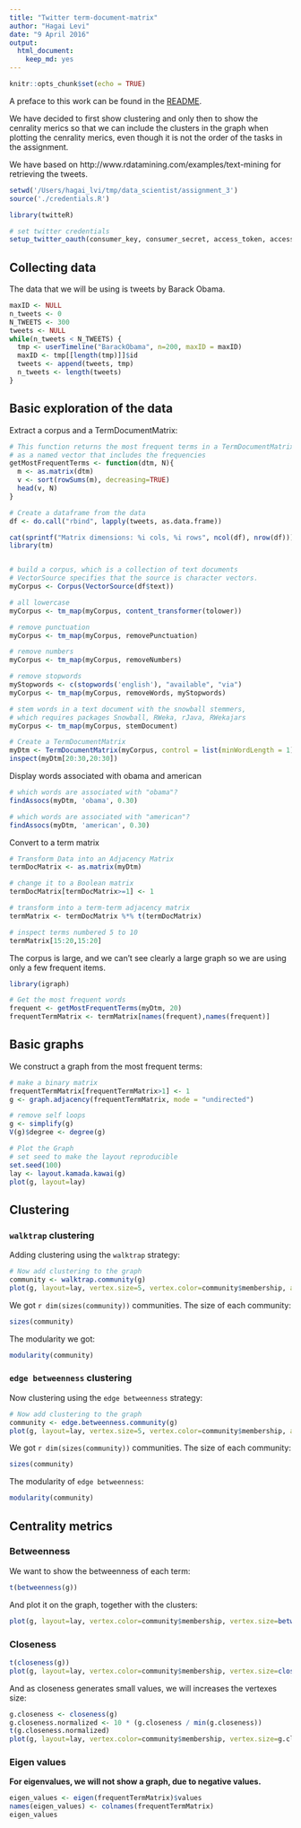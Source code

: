 ```yaml
---
title: "Twitter term-document-matrix"
author: "Hagai Levi"
date: "9 April 2016"
output: 
  html_document: 
    keep_md: yes
---
```


```r
knitr::opts_chunk$set(echo = TRUE)
```

A preface to this work can be found in the [README](README.md).  

We have decided to first show clustering and only then to show the cenrality merics
so that we can include the clusters in the graph when plotting the cenrality merics,
even though it is not the order of the tasks in the assignment.  

We have based on http://www.rdatamining.com/examples/text-mining for retrieving the tweets.

```r
setwd('/Users/hagai_lvi/tmp/data_scientist/assignment_3')
source('./credentials.R')
```

```r
library(twitteR)

# set twitter credentials
setup_twitter_oauth(consumer_key, consumer_secret, access_token, access_token_secret)
```

## Collecting data
The data that we will be using is tweets by Barack Obama.  
```r
maxID <- NULL
n_tweets <- 0
N_TWEETS <- 300
tweets <- NULL
while(n_tweets < N_TWEETS) {
  tmp <- userTimeline("BarackObama", n=200, maxID = maxID)
  maxID <- tmp[[length(tmp)]]$id  
  tweets <- append(tweets, tmp)
  n_tweets <- length(tweets)
}
```

## Basic exploration of the data
Extract a corpus and a TermDocumentMatrix:
```r
# This function returns the most frequent terms in a TermDocumentMatrix
# as a named vector that includes the frequencies
getMostFrequentTerms <- function(dtm, N){
  m <- as.matrix(dtm)
  v <- sort(rowSums(m), decreasing=TRUE)
  head(v, N)
}

# Create a dataframe from the data
df <- do.call("rbind", lapply(tweets, as.data.frame))

cat(sprintf("Matrix dimensions: %i cols, %i rows", ncol(df), nrow(df)))
library(tm)


# build a corpus, which is a collection of text documents
# VectorSource specifies that the source is character vectors.
myCorpus <- Corpus(VectorSource(df$text))

# all lowercase
myCorpus <- tm_map(myCorpus, content_transformer(tolower))

# remove punctuation
myCorpus <- tm_map(myCorpus, removePunctuation)

# remove numbers
myCorpus <- tm_map(myCorpus, removeNumbers)

# remove stopwords
myStopwords <- c(stopwords('english'), "available", "via")
myCorpus <- tm_map(myCorpus, removeWords, myStopwords)

# stem words in a text document with the snowball stemmers,
# which requires packages Snowball, RWeka, rJava, RWekajars
myCorpus <- tm_map(myCorpus, stemDocument)

# Create a TermDocumentMatrix
myDtm <- TermDocumentMatrix(myCorpus, control = list(minWordLength = 1))
inspect(myDtm[20:30,20:30])
```

Display words associated with obama and american
```r
# which words are associated with "obama"?
findAssocs(myDtm, 'obama', 0.30)

# which words are associated with "american"?
findAssocs(myDtm, 'american', 0.30)

```

Convert to a term matrix
```r

# Transform Data into an Adjacency Matrix
termDocMatrix <- as.matrix(myDtm)

# change it to a Boolean matrix
termDocMatrix[termDocMatrix>=1] <- 1

# transform into a term-term adjacency matrix
termMatrix <- termDocMatrix %*% t(termDocMatrix)

# inspect terms numbered 5 to 10
termMatrix[15:20,15:20]
```

The corpus is large, and we can't see clearly a large graph so we are using only a few
frequent items.
```r
library(igraph)

# Get the most frequent words
frequent <- getMostFrequentTerms(myDtm, 20)
frequentTermMatrix <- termMatrix[names(frequent),names(frequent)]
```

## Basic graphs
We construct a graph from the most frequent terms:
```r
# make a binary matrix
frequentTermMatrix[frequentTermMatrix>1] <- 1
g <- graph.adjacency(frequentTermMatrix, mode = "undirected")

# remove self loops
g <- simplify(g)
V(g)$degree <- degree(g)

# Plot the Graph
# set seed to make the layout reproducible
set.seed(100)
lay <- layout.kamada.kawai(g)
plot(g, layout=lay)
```

## Clustering

### `walktrap` clustering
Adding clustering using the `walktrap` strategy:
```r
# Now add clustering to the graph
community <- walktrap.community(g)
plot(g, layout=lay, vertex.size=5, vertex.color=community$membership, asp=FALSE)

```

We got `r dim(sizes(community))` communities. The size of each community:

```r
sizes(community)
```

The modularity we got:
```r
modularity(community)
```

### `edge betweenness` clustering

Now clustering using the `edge betweenness` strategy:
```r
# Now add clustering to the graph
community <- edge.betweenness.community(g)
plot(g, layout=lay, vertex.size=5, vertex.color=community$membership, asp=FALSE)

```

We got `r dim(sizes(community))` communities. The size of each community:

```r
sizes(community)
```

The modularity of `edge betweenness`:
```r
modularity(community)
```

## Centrality metrics

### Betweenness
We want to show the betweenness of each term: 
```r
t(betweenness(g))
```

And plot it on the graph, together with the clusters:
```r
plot(g, layout=lay, vertex.color=community$membership, vertex.size=betweenness(g), asp=FALSE)
```

### Closeness
```r
t(closeness(g))
plot(g, layout=lay, vertex.color=community$membership, vertex.size=closeness(g), asp=FALSE)
```

And as closeness generates small values, we will increases the vertexes size:
```r
g.closeness <- closeness(g)
g.closeness.normalized <- 10 * (g.closeness / min(g.closeness))
t(g.closeness.normalized)
plot(g, layout=lay, vertex.color=community$membership, vertex.size=g.closeness.normalized, asp=FALSE)
```

### Eigen values

**For eigenvalues, we will not show a graph, due to negative values.**

```r
eigen_values <- eigen(frequentTermMatrix)$values
names(eigen_values) <- colnames(frequentTermMatrix)
eigen_values
```